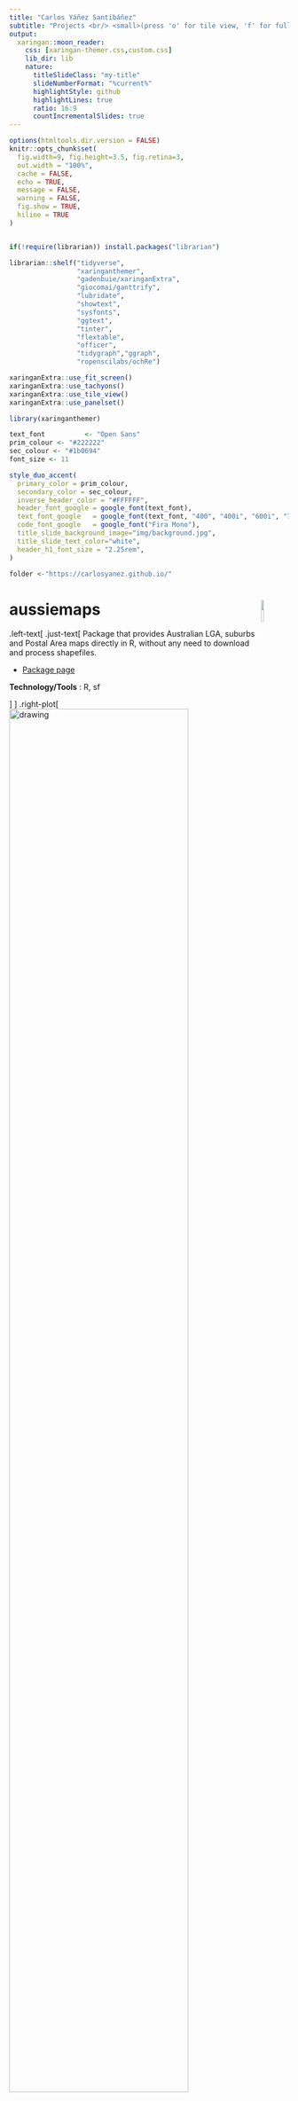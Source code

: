 ```yaml
---
title: "Carlos Yáñez Santibáñez"
subtitle: "Projects <br/> <small>(press 'o' for tile view, 'f' for full screen)</small>"  
output:
  xaringan::moon_reader:
    css: [xaringan-themer.css,custom.css]
    lib_dir: lib
    nature:
      titleSlideClass: "my-title"
      slideNumberFormat: "%current%"
      highlightStyle: github
      highlightLines: true
      ratio: 16:9
      countIncrementalSlides: true
---
```


```r
options(htmltools.dir.version = FALSE)
knitr::opts_chunk$set(
  fig.width=9, fig.height=3.5, fig.retina=3,
  out.width = "100%",
  cache = FALSE,
  echo = TRUE,
  message = FALSE, 
  warning = FALSE,
  fig.show = TRUE,
  hiline = TRUE
)


if(!require(librarian)) install.packages("librarian")

librarian::shelf("tidyverse",
                 "xaringanthemer",
                 "gadenbuie/xaringanExtra",
                 "giocomai/ganttrify",
                 "lubridate",
                 "showtext",
                 "sysfonts",
                 "ggtext",
                 "tinter",
                 "flextable",
                 "officer",
                 "tidygraph","ggraph",
                 "ropenscilabs/ochRe")

xaringanExtra::use_fit_screen()
xaringanExtra::use_tachyons()
xaringanExtra::use_tile_view()
xaringanExtra::use_panelset()
```

```r
library(xaringanthemer)

text_font          <- "Open Sans"
prim_colour <- "#222222"
sec_colour <- "#1b0694"
font_size <- 11

style_duo_accent(
  primary_color = prim_colour,
  secondary_color = sec_colour,
  inverse_header_color = "#FFFFFF",
  header_font_google = google_font(text_font),
  text_font_google   = google_font(text_font, "400", "400i", "600i", "700"),
  code_font_google   = google_font("Fira Mono"),
  title_slide_background_image="img/background.jpg",
  title_slide_text_color="white",
  header_h1_font_size = "2.25rem",
)

folder <-"https://carlosyanez.github.io/"

```

# aussiemaps <img src="https://github.com/carlosyanez/aussiemaps/raw/master/img/hexSticker.png" width = "10%" height = "10%" align="right" />

.left-text[
.just-text[
Package that provides Australian LGA, suburbs and Postal Area maps directly in R, without any need to download and process shapefiles.

* [Package page](https://carlosyanez.github.io/aussiemaps)

**Technology/Tools** : R, sf

]
]
.right-plot[
<img src="https://github.com/carlosyanez/aussiemaps/raw/master/img/map2.png" alt="drawing"  class="center" style="width:80%;"/>



]
---
# Mock Presentation – Bicycle Maintenance
.left-text[
.just-text[
Analysis of bicycle utilisation in a big metropolitan area. Presentation created for MOOC (Strategic Business Analytics Specialization, by ESSEC Business School on Coursera).

* [Report](https://github.com/carlosyanez/Bicycle-Maintenance/blob/master/Bike_Maintenance.pdf)
* [Code](https://github.com/carlosyanez/Bicycle-Maintenance)

**Technology/Tools** : R Markdown , converted to PowerPoint presentation

]
]
.right-plot[
<img src="`r str_c(folder,"img/","Bike_Maintenance-1024x575.png")`" alt="drawing"  class="center" style="width:110%;"/>
]

---
# (Yet Another) Movie Recommendation Engine
.left-text[
.just-text[
Refinement of movie recommendation engine. Done as part of Data Science Professional Certificate MOOC (HarvardX on edX). Data sourced from movielens dataset.

* [Report](https://github.com/carlosyanez/Movielens-10-M-Recommendation/blob/master/Movielens_Recommender_Report.pdf)
* [Code](https://github.com/carlosyanez/Movielens-10-M-Recommendation)

**Technology/Tools** : R, caret package

]
]
.right-plot[
<img src="`r str_c(folder,"img/","Recommendation-Engine-1024x506.png")`" alt="drawing"  class="center" style="width:110%;"/>
]

---
# Tweet Classification – Catastrophe or Not?
.left-text[
.just-text[
Simple machine learning model used to predict whether a particular tweet is related to a disaster/catastrophic event. Data set source here. Report created for Data Science Professional Certificate MOOC (HarvardX on edX).

* [Report](https://github.com/carlosyanez/Tweets_Catastrophe_Classification/blob/master/Twitter_Classifier.pdf)
* [Coded](https://github.com/carlosyanez/Tweets_Catastrophe_Classification)

**Technology/Tools** : 	R , caret package
]

]
.right-plot[
<img src="`r str_c(folder,"img/","Twitter-Classifier-1024x632.png")`" alt="drawing"  class="center" style="width:110%;"/>
]
---
# PM Dashboard with Shiny
.left-text[
.just-text[
Proof of concept at building a simple reporting dashboard for a PM/PMO handling multiple projects, allowing both a “synoptic” for reporting and a deep dive for day-to-day project management.
Application built to gather project data from Trello or Excel spreadsheets.]

* [Demo](https://carlosyanezs.shinyapps.io/PMDashboard/)
* [Code](https://github.com/carlosyanez/pm-dashboard)


**Technology/Tools** : R Shiny,semantic dashboard,flexdashbaord, plumber, docker
]

.right-plot[
<img src="`r str_c(folder,"img/","pm_dashboardpng-1024x483.png")`" alt="drawing"  class="center" style="width:110%;"/>
]

---
# Historic UK Weather Report with Shiny

.left-text[
.just-text[
Application 


* [Application](https://carlosyanezs.shinyapps.io/Weather_App_UoG/)
* [Code](https://github.com/carlosyanez/UoG_R_Project)


**Technology/Tools** : R Shiny, rmarkdown, officer, ggiraph
]

.right-plot[
<img src="`r str_c(folder,"img/","uofg_weather_app.png")`" alt="drawing"  class="center" style="width:110%;"/>
]


---
# Shiny Dashboard – Covid Tracker (Austria)
.left-text[
.just-text[
Dashboard to track daily covid cases reported in Austria. Dashboard allows to filter by date and federal state. Includes charts tracking active cases, new infections, testing stats and hospital utilisation.
Additionally an R script was developed to download and prepare the data.

* [Dashboard](https://carlosyanezs.shinyapps.io/Covid_in_Austria/)
* [Code](https://github.com/carlosyanez/Covid-Austria-Tracker-Code)

**Technology/Tools** : R Shiny, flexdashboard, plotly for R.

]
]
.right-plot[
<img src="`r str_c(folder,"img/","Covid_Tracker_Shiny-1024x515.png")`" alt="drawing"  class="center" style="width:110%;"/>
]

---
# Service Desk Dashboard with Tableau
.left-text[
Sample service desk daily dashboard, created with Tableau Public.

* [Dashboard](https://public.tableau.com/profile/carlos.y.ez.santib.ez#!/vizhome/ServiceDeskDashboard_16061702442780/TicketTracking)
* [R Code](https://github.com/carlosyanez/Snippets/tree/main/Incident_Log)

**Technology/Tools** : Tools/Technology	Tableau Public, R (data load)


]
.right-plot[
<img src="`r str_c(folder,"img/","Service-Desk-Dashboard-Tableau-1024x533.png")`" alt="drawing"  class="center" style="width:110%;"/>
]

---
# Service Desk Dashboard with PowerBI
.left-text[
.just-text[
Sample service desk daily dashboard, created with Power BI.

* [Dashboard](https://app.powerbi.com/view?r=eyJrIjoiMmU5ODlkZWMtZDcwMi00OTM1LTlhZmEtZmEzOTdhNzZjODQxIiwidCI6IjQyZDhhYmJhLTMzYTAtNDU1NS05NWY3LWU5YmE1YzZjYzFkNyIsImMiOjl9)


**Technology/Tools** : Power BI

]
]
.right-plot[
<img src="`r str_c(folder,"img/","Service-Desk-Dashboard-PowerBI-1024x555.png")`" alt="drawing"  class="center" style="width:110%;"/>
]
---
# Visualisations (Tweets)

Charts usually shared on .emp-italic[[Twitter](https://twitter.com/carlosyanez)].

.panelset[
.panel[.panel-name[1]
.column-third[ ![](https://github.com/carlosyanez/Snippets/raw/main/tidytuesday/2021-04-20/netflix_categories.png)]
.column-third[ ![](https://github.com/carlosyanez/Snippets/raw/main/barbecues/barbeques.png)
]
.column-third[ ![](https://github.com/carlosyanez/Snippets/raw/main/tidytuesday/2021-04-06/deforestation.png) ]
]
.panel[.panel-name[2]
.column-third[ ![](https://github.com/carlosyanez/Snippets/raw/main/tidytuesday/2021-04-13/post_office_route66.png)]
.column-third[ ![](https://github.com/carlosyanez/Snippets/raw/main/micf_venues/micf_venues.png)
]
.column-third[ ![](https://github.com/carlosyanez/Snippets/raw/main/Renewables/renewables.png)]
]
.panel[.panel-name[3]
.column-third[ <img src=https://github.com/carlosyanez/Snippets/raw/main/bushfires_au2020_eu/bushfires2020.png  width="60%" align="center"/>]
.column-third[ ![](https://github.com/carlosyanez/Snippets/raw/main/melbourne_trails/melbourne_trail.png)
]
.column-third[ <img src=https://github.com/carlosyanez/Snippets/raw/main/temp_rodelillo/max_temp_rodelillo.png  width="100%" align="center"/> ]
]
]





